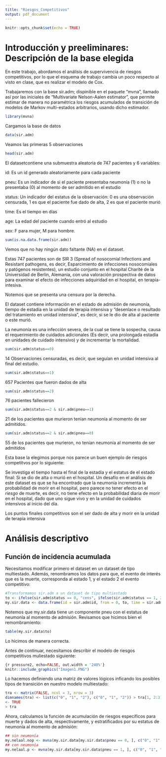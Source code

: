 ```yaml
---
title: "Riesgos_Competitivos"
output: pdf_document
---
```


```r
knitr::opts_chunk$set(echo = TRUE)
```

# Introducción y preeliminares: Descripción de la base elegida

En este trabajo, abordamos el análisis de supervivencia de riesgos competitivos, por lo que el esquema de trabajo cambia un poco respecto al visto en clase, que es realizar el modelo de Cox. 

Trabajaremos con la base sir.adm; dispinible en el paquete "mvna", llamado así por las iniciales de "Multivariate Nelson-Aalen estimator", que permite estimar de manera no paramétrica los riesgos acumulados de transición de modelos de Markov multi-estados arbitrarios, usando dicho estimador.

```r
library(mvna)
```

Cargamos la base de datos
```r
data(sir.adm)
```

Veamos las primeras 5 observaciones 
```r
head(sir.adm)
```
El datasetcontiene una submuestra aleatoria de 747  pacientes y 6 variables:

id: Es un id generado aleatoriamente para cada paciente

pneu: Es un indicador de si el paciente presentaba neumonía (1) o no la presentaba (0) al momento de ser admitido en el estudio

status: Un indicador del estatus de la observación: 0 es una observación censurada, 1 es que el paciente fue dado de alta, 2 es que el paciente murió

time: Es el tiempo en días

age: La edad del paciente cuando entró al estudio

sex: F para mujer, M para hombre.

```r
sum(is.na.data.frame(sir.adm))
```
Vemos que no hay ningún dato faltante (NA) en el dataset.

Estas 747 pacientes son de SIR 3 (Spread of nosocomial Infections and Resistant pathogens, es decir, Esparcimiento de infecciones nosocomiales y patógenos resistentes), un estudio conjunto en el hospital Charité de la Universidad de Berlin, Alemania, con una valoración prospectiva de datos para examinar el efecto de infecciones adquiridad en el hospital, en terapia-intesiva.

Notemos que se presenta una censura por la derecha.

El dataset contiene información en el estado de admisión de neumonía, tiempo de estadía en la unidad de terapia intensiva y "desenlace o resultado del tratamiento en unidad intensiva", es decir, si se le dio de alta al paciente o este murió. 

La neumonía es una infección severa, de la cual se tiene la sospecha, causa el requerimiento de cuidados adicionales (Es decir, una prolongada estadía en unidades de cuidado intensivo) y de incrementar la mortalidad.

```r
sum(sir.adm$status==0)
```
14 Observaciones censuradas, es decir, que seguían en unidad intensiva al final del estudio.

```r
sum(sir.adm$status==1)
```
657 Pacientes que fueron dados de alta

```r
sum(sir.adm$status==2)
```

76 pacientes fallecieron

```r
sum(sir.adm$status==2 & sir.adm$pneu==1)
```

21 de los pacientes que murieron tenían neumonía al momento de ser admitidos.
```r
sum(sir.adm$status==2 & sir.adm$pneu==0)
```

55 de los pacientes que murieron, no tenían neumonía al momento de ser admitidos

Esta base la elegimos porque nos parece un buen ejemplo de riesgos competitvos por lo siguiente:


Se investiga el tiempo hasta el final de la estadía y el estatus de el estado final: Si se dio de alta o murió en el hospital. Un desafío en el análisis de este dataset es que se ha encontrado que la neumonía incrementa la probabilidad de morir en el hospital, pero parece no tener efecto en el *riesgo* de muerte, es decir, no tiene efecto en la probabilidad diaria  de morir en el hospital, dado que uno sigue vivo y en la unidad de cuidados intensivos al inicio del día.

Los puntos finales competitivos son el ser dado de alta y morir en la unidad de terapia intensiva

# Análisis descriptivo 

## Función de incidencia acumulada

Necesitamos modificar primero el dataset en un dataset de tipo multiestado. Además, renombramos los datos para que, el evento de interés que es la muerte, corresponda al estado 1, y el estado 2 el evento competitivo:
```r
#Transformamos sir.adm a un dataset de tipo multiestado
to <- ifelse(sir.adm$status == 0, "cens", ifelse(sir.adm$status == 1, 2, 1))
my.sir.data <- data.frame(id = sir.adm$id, from = 0, to, time = sir.adm$time, pneu = sir.adm$pneu)
```

Notemos que my.sir.data tiene un componente pneu con el estatus de neumonía al momento de admisión. Revisamos que hicimos bien el remombramiento:
```r
table(my.sir.data$to)
```
Lo hicimos de manera correcta.

Antes de continuar, necesitamos describir el modelo de riesgos competitivos muliestado siguiente:

```r
{r pressure2, echo=FALSE, out.width = '240%'}
knitr::include_graphics("Imagen1.PNG")
```


Lo hacemos definiendo una matriz de valores lógicos inficando los posibles tipos de transición en nuestro modelo multiestado:

```r
tra <- matrix(FALSE, ncol = 3, nrow = 3)
dimnames(tra) <- list(c("0", "1", "2"), c("0", "1", "2")) > tra[1, 2:3] 
<- TRUE
> tra
```


Ahora, calculamos la función de acumulación de riesgos específicos para muerte y dados de alta, respectivamente, y estratificados por su estatus de neumonía al momento de admisión:

```r
## sin neumonía 
my.nelaal.nop <- mvna(my.sir.data[my.sir.data$pneu == 0, ], c("0", "1", "2"), tra, "cens") 
## con neumonía
my.nelaal.p <- mvna(my.sir.data[my.sir.data$pneu == 1, ], c("0", "1", "2"), tra, "cens")
```

